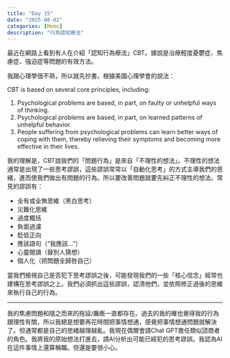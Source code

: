 ```yaml
---
title: "Day 15"
date: "2025-08-02"
categories: [Memo]
description: "行為認知療法"
---
```


最近在網路上看到有人在介紹「認知行為療法」CBT。據說是治療輕度憂鬱症、焦慮症、強迫症等問題的有效方法。

我跟心理學很不熟，所以就先抄書。根據美國心理學會的說法：

CBT is based on several core principles, including:

1. Psychological problems are based, in part, on faulty or unhelpful ways of thinking.
2. Psychological problems are based, in part, on learned patterns of unhelpful behavior.
3. People suffering from psychological problems can learn better ways of coping with them, thereby relieving their symptoms and becoming more effective in their lives.

我的理解是，CBT說我們的「問題行為」是來自「不理性的想法」。不理性的想法通常是出現了一些思考謬誤，這些謬誤常常以「自動化思考」的方式主導我們的思緒，進而使我們做出有問題的行為。所以要改善問題就要先糾正不理性的想法。常見的謬誤有：

- 全有或全無思維（黑白思考）
- 災難化思維
- 過度概括
- 負面過濾
- 貶低正向
- 應該語句（"我應該..."）
- 心靈閱讀（替別人猜想）
- 個人化（把問題全歸咎自己）

當我們檢視自己是否犯下思考謬誤之後，可能發現我們的一些「核心信念」經常也建構在思考謬誤之上。我們必須抓出這些謬誤，認清他們，並依照修正過後的思維來執行自己的行為。

---

我的焦慮問題和隨之而來的拖延/癱瘓一直都存在。過去的我的確也覺得我的行為跟理性有關，所以我總是想要再花時間把事情想通，感覺把事情想通問題就解決了。但通常都是自己的思緒越理越亂。我現在偶爾會請Chat GPT擔任類似諮商者的角色。我將我的原始想法打進去，請AI分析出可能已經犯的思考謬誤。我認為AI在這件事情上還算稱職。但還是要很小心。


